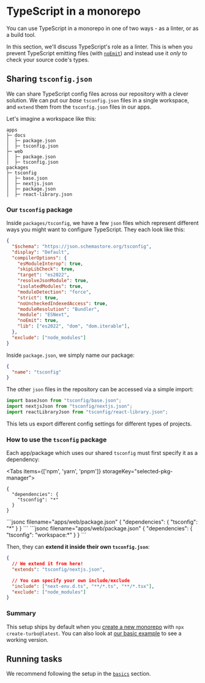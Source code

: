 
# TypeScript in a monorepo

You can use TypeScript in a monorepo in one of two ways - as a linter, or as a build tool.

In this section, we'll discuss TypeScript's role as a linter. This is when you prevent TypeScript emitting files (with [`noEmit`](https://www.typescriptlang.org/tsconfig/noEmit.html)) and instead use it _only_ to check your source code's types.

## Sharing `tsconfig.json`

We can share TypeScript config files across our repository with a clever solution. We can put our _base_ `tsconfig.json` files in a single workspace, and `extend` them from the `tsconfig.json` files in our apps.

Let's imagine a workspace like this:

```
apps
├─ docs
│  ├─ package.json
│  ├─ tsconfig.json
├─ web
│  ├─ package.json
│  ├─ tsconfig.json
packages
├─ tsconfig
│  ├─ base.json
│  ├─ nextjs.json
│  ├─ package.json
│  ├─ react-library.json
```

### Our `tsconfig` package

Inside `packages/tsconfig`, we have a few `json` files which represent different ways you might want to configure TypeScript. They each look like this:

```json filename="packages/tsconfig/base.json"
{
  "$schema": "https://json.schemastore.org/tsconfig",
  "display": "Default",
  "compilerOptions": {
    "esModuleInterop": true,
    "skipLibCheck": true,
    "target": "es2022",
    "resolveJsonModule": true,
    "isolatedModules": true,
    "moduleDetection": "force",
    "strict": true,
    "noUncheckedIndexedAccess": true,
    "moduleResolution": "Bundler",
    "module": "ESNext",
    "noEmit": true,
    "lib": ["es2022", "dom", "dom.iterable"],
  },
  "exclude": ["node_modules"]
}
```

Inside `package.json`, we simply name our package:

```json filename="packages/tsconfig/package.json"
{
  "name": "tsconfig"
}
```

The other `json` files in the repository can be accessed via a simple import:

```ts
import baseJson from "tsconfig/base.json";
import nextjsJson from "tsconfig/nextjs.json";
import reactLibraryJson from "tsconfig/react-library.json";
```

This lets us export different config settings for different types of projects.

### How to use the `tsconfig` package

Each app/package which uses our shared `tsconfig` must first specify it as a dependency:

<Tabs items={['npm', 'yarn', 'pnpm']} storageKey="selected-pkg-manager">
  <Tab>
```jsonc filename="apps/web/package.json"
{
  "dependencies": {
    "tsconfig": "*"
  }
}
```
  </Tab>
  <Tab>
```jsonc filename="apps/web/package.json"
{
  "dependencies": {
    "tsconfig": "*"
  }
}
```
  </Tab>
  <Tab>
```jsonc filename="apps/web/package.json"
{
  "dependencies": {
    "tsconfig": "workspace:*"
  }
}
```
  </Tab>
</Tabs>

Then, they can **extend it inside their own `tsconfig.json`**:

```json filename="apps/web/tsconfig.json"
{
  // We extend it from here!
  "extends": "tsconfig/nextjs.json",

  // You can specify your own include/exclude
  "include": ["next-env.d.ts", "**/*.ts", "**/*.tsx"],
  "exclude": ["node_modules"]
}
```

### Summary

This setup ships by default when you [create a new monorepo](/repo/docs/getting-started/create-new) with `npx create-turbo@latest`. You can also look at [our basic example](https://github.com/vercel/turbo/tree/main/examples/basic) to see a working version.

## Running tasks

We recommend following the setup in the [`basics`](/repo/docs/handbook/linting#running-tasks) section.

